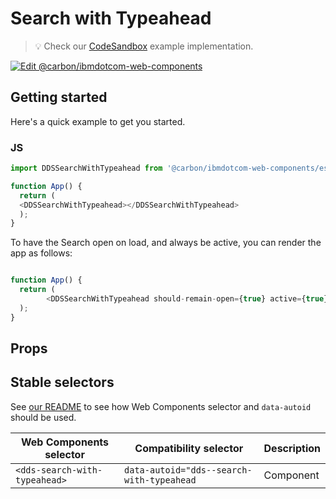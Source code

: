 
# Search with Typeahead

> 💡 Check our
> [CodeSandbox](https://githubbox.com/carbon-design-system/carbon-for-ibm-dotcom/tree/v1/packages/web-components/examples/codesandbox/components-react/search-with-typeahead)
> example implementation.

[![Edit @carbon/ibmdotcom-web-components](https://codesandbox.io/static/img/play-codesandbox.svg)](https://githubbox.com/carbon-design-system/carbon-for-ibm-dotcom/tree/v1/packages/web-components/examples/codesandbox/components-react/search-with-typeahead)

## Getting started

Here's a quick example to get you started.

### JS

```javascript
import DDSSearchWithTypeahead from '@carbon/ibmdotcom-web-components/es/components-react/search-with-typeahead/search-with-typeahead.js';

function App() {
  return (
  <DDSSearchWithTypeahead></DDSSearchWithTypeahead>
  );
}
```

To have the Search open on load, and always be active, you can render the app as follows:
```javascript

function App() {
  return (
		<DDSSearchWithTypeahead should-remain-open={true} active={true}></DDSSearchWithTypeahead>
  );
}
```

## Props

<Props of={PropTypesRef} />

## Stable selectors

See [our README](https://github.com/carbon-design-system/carbon-for-ibm-dotcom/tree/main/packages/web-components#stable-selectors-for-analytics-and-integratione2e-testing-in-web-components) to see how Web Components selector and `data-autoid` should be used.

| Web Components selector       | Compatibility selector                    | Description |
| ----------------------------- | ----------------------------------------- | ----------- |
| `<dds-search-with-typeahead>` | `data-autoid="dds--search-with-typeahead` | Component   |

<Description markdown={contributing} />

